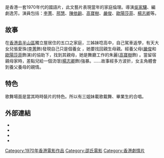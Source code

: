 {{Infobox Film
|片名          = 玉女親情
|電影原名      = ''{{lang|en|A Place to Call Home}}''
|圖像          = 
|圖像說明      = 
|導演          = [[吳家驤|吳家驤]]
|監製          = 邵仁枚
|製片          = 
|編劇          = 逸芳
|劇本          = 
|故事          = 
|原著          = 
|旁白          = 
|統籌          = 
|主演          = [[李菁|李菁]]<br>[[邢慧|邢慧]]<br>[[陳依齡|陳依齡]]<br>[[高寶樹|高寶樹]]<br>[[嚴俊|嚴俊]]<br>[[歐陽莎菲|歐陽莎菲]]<br>[[楊志卿|楊志卿]]
|副標題        = 
|片尾曲        = 
|配樂          = 王福齡
|攝影          = 黃明
|剪輯          = 姜興隆
|製片商        = [[邵氏兄弟（香港）|邵氏兄弟有限公司]]
|發行商        = [[邵氏兄弟（香港）|邵氏兄弟有限公司]]
|上映日期      = {{BHKG}}：{{film date|1970|4|11}}
|發行日期      = 
|片長          = 89 分鐘
|產地          = {{英屬香港電影}}
|語言          = 粵語
|官方網站      = 
|預算          = 
|票房          = 
|amg_id      = 
|imdb_id     = tt0445848
}}
{{engname|《玉女親情》|''A Place to Call Home''}}是香港一套1970年代的國語片，此文藝片表現當年的家庭倫理。導演[[吳家驤|吳家驤]]、編劇逸芳。演員包括：[[李菁|李菁]]、[[邢慧|邢慧]]、[[陳依齡|陳依齡]]、[[高寶樹|高寶樹]]、[[嚴俊|嚴俊]]、[[歐陽莎菲|歐陽莎菲]]、[[楊志卿|楊志卿]]等。

== 故事 ==
在[[香港島|香港島]][[半山區|半山區]]獨立屋居住的五口之家庭，三姊妹唸高中，自己駕車返學，有天大女兒張愛珠([[李菁|李菁]]飾)發現自己只是個養女 ，她要找回親生母親。經養父母([[嚴俊|嚴俊]]和[[歐陽莎菲|歐陽莎菲]]飾演)的協助下，找到其親母，她是舞廳工作的朱麗([[高寶樹|高寶樹]]飾) 。當留宿親母家時，差點兒給一個流氓([[楊志卿|楊志卿]]飾)強暴。……故事經多方波折，女主角體會到養父養母的親情。

== 特色 ==
歌舞場面是當其時時裝片的特色。所以有三姐妹載歌載舞、畢業生的合唱。

== 外部連結 ==
*{{hkmdb title|5110}}
*{{Mtime|36412}}
*{{douban}}
*{{imdb title|0445848}}

[[Category:1970年香港電影作品|Category:1970年香港電影作品]]
[[Category:邵氏電影|Category:邵氏電影]]
[[Category:香港劇情片|Category:香港劇情片]]